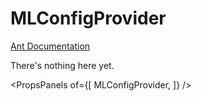 
# MLConfigProvider

[Ant Documentation](https://3x.ant.design/components/config-provider)

There's nothing here yet.


<PropsPanels of={[
  MLConfigProvider,
]} />
